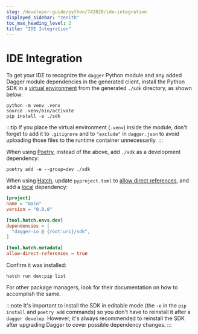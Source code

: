 ```yaml
---
slug: /developer-guide/python/742020/ide-integration
displayed_sidebar: "zenith"
toc_max_heading_level: 2
title: "IDE Integration"
---
```



# IDE Integration


To get your IDE to recognize the `dagger` Python module and any added Dagger module dependencies in the generated client, install the Python SDK in a [virtual environment](https://packaging.python.org/en/latest/tutorials/installing-packages/#creating-virtual-environments) from the generated `./sdk` directory, as shown below:

```shell
python -m venv .venv
source .venv/bin/activate
pip install -e ./sdk
```

:::tip
If you place the virtual environment (`.venv`) inside the module, don't forget to add it to `.gitignore` and to `"exclude"` in `dagger.json` to avoid uploading those files to the runtime container unnecessarily.
:::

When using [Poetry](https://python-poetry.org), instead of the above, add `./sdk` as a development dependency:

```shell
poetry add -e --group=dev ./sdk
```

When using [Hatch](https://github.com/pypa/hatch), update `pyproject.toml` to [allow direct references](https://hatch.pypa.io/latest/config/metadata/#allowing-direct-references), and add a [local](https://hatch.pypa.io/latest/config/dependency/#local) dependency:

```toml
[project]
name = "main"
version = "0.0.0"

[tool.hatch.envs.dev]
dependencies = [
  "dagger-io @ {root:uri}/sdk",
]

[tool.hatch.metadata]
allow-direct-references = true
```

Confirm it was installed:

```
hatch run dev:pip list
```

For other package managers, look for their documentation on how to accomplish the same.

:::note
It's important to install the SDK in editable mode (the `-e` in the `pip install` and `poetry add` commands) so you don't have to reinstall it after a `dagger develop`. However, it's always recommended to reinstall the SDK after upgrading Dagger to cover possible dependency changes.
:::
